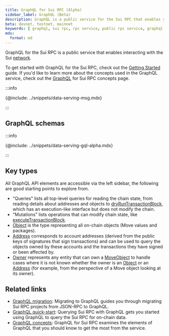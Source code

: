 ```yaml
---
title: GraphQL for Sui RPC (Alpha)
sidebar_label: GraphQL (Beta)
description: GraphQL is a public service for the Sui RPC that enables you to efficiently interact with the Sui network.
beta: devnet, testnet, mainnet
keywords: [ graphql, sui rpc, rpc service, public rpc service, graphql api, api, graphql migration, graphql quick-start, graphql concepts, interact with sui through rpc, use rpc, graphql rpc ]
mdx:
  format: md
---
```


GraphQL for the Sui RPC is a public service that enables interacting with the Sui [network](https://sui.io/networkinfo).

To get started with GraphQL for the Sui RPC, check out the [Getting Started](../guides/developer/getting-started/graphql-rpc.mdx) guide. If you'd like to learn more about the concepts used in the GraphQL service, check out the [GraphQL](../concepts/graphql-rpc.mdx) for Sui RPC concepts page.

:::info

{@include: ../snippets/data-serving-msg.mdx}

:::

## GraphQL schemas

:::info

{@include: ../snippets/data-serving-gql-alpha.mdx}

:::

<DocCardList />

## Key types

All GraphQL API elements are accessible via the left sidebar, the following are good starting points to explore from.

- "Queries" lists all top-level queries for reading the chain state, from reading details about addresses and objects to <a href="/references/sui-api/sui-graphql/reference/api/queries/dry-run-transaction-block" data-noBrokenLinkCheck='true'>dryRunTransactionBlock</a>, which has an execution-like interface but does not modify the chain.
- "Mutations" lists operations that can modify chain state, like <a href="/references/sui-api/sui-graphql/reference/api/mutations/execute-transaction-block" data-noBrokenLinkCheck='true'>executeTransactionBlock</a>.
- <a href="/references/sui-api/sui-graphql/reference/types/objects/object" data-noBrokenLinkCheck='true'>Object</a> is the type representing all on-chain objects (Move values and packages).
- <a href="/references/sui-api/sui-graphql/reference/types/objects/address" data-noBrokenLinkCheck='true'>Address</a> corresponds to account addresses (derived from the public keys of signatures that sign transactions) and can be used to query the objects owned by these accounts and the transactions they have signed or been affected by.
- <a href="/references/sui-api/sui-graphql/reference/types/objects/owner" data-noBrokenLinkCheck='true'>Owner</a> represents any entity that can own a <a href="/references/sui-api/sui-graphql/reference/types/objects/move-object" data-noBrokenLinkCheck='true'>MoveObject</a> to handle cases where it is not known whether the owner is an <a href="/references/sui-api/sui-graphql/reference/types/objects/object" data-noBrokenLinkCheck='true'>Object</a> or an <a href="/references/sui-api/sui-graphql/reference/types/objects/address" data-noBrokenLinkCheck='true'>Address</a> (for example, from the perspective of a Move object looking at its owner).

## Related links

- [GraphQL migration](../guides/developer/advanced/graphql-migration.mdx): Migrating to GraphQL guides you through migrating Sui RPC projects from JSON-RPC to GraphQL.  
- [GraphQL quick-start](../guides/developer/getting-started/graphql-rpc.mdx): Querying Sui RPC with GraphQL gets you started using GraphQL to query the Sui RPC for on-chain data.
- [GraphQL concepts](../concepts/graphql-rpc.mdx): GraphQL for Sui RPC examines the elements of GraphQL that you should know to get the most from the service.

